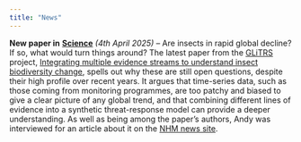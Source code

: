 ```yaml
---
title: "News"
---
```


**New paper in** [**Science**](https://www.science.org/journal/science) *(4th April 2025)* -- Are 
insects in rapid global decline? If so, what would turn things around? 
The latest paper from the [GLiTRS](https://glitrs.ceh.ac.uk/) project, [Integrating 
multiple evidence streams to understand insect biodiversity 
change](https://www.science.org/doi/10.1126/science.adq2110), spells out why these 
are still open questions, despite their high profile over recent years. It argues 
that time-series data, such as those coming from monitoring programmes, are too 
patchy and biased to give a clear picture of any global trend, and that combining 
different lines of evidence into a synthetic threat-response model can provide a 
deeper understanding. As well as being among the paper's authors, Andy was interviewed 
for an article about it on the [NHM news site](https://www.nhm.ac.uk/discover/news/2025/april/to-save-insects-we-need-to-understand-their-decline.html).


